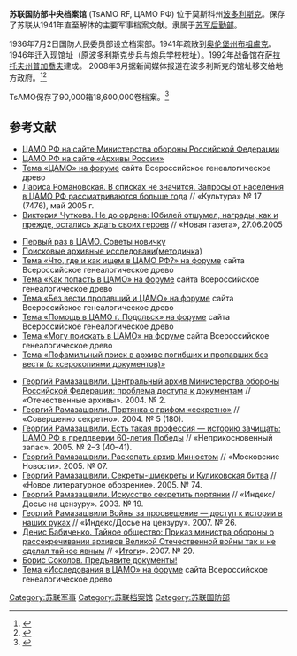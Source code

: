 {{expand|time=2016-10-04T09:45:13+00:00}}
'''苏联国防部中央档案馆''' (TsAMO RF, ЦАМО РФ) 位于莫斯科州[[波多利斯克|波多利斯克]]。保存了苏联从1941年直至解体的主要军事档案文献。隶属于[[苏军后勤部|苏军后勤部]]。

1936年7月2日国防人民委员部设立档案部。1941年疏散到[[奥伦堡州|奥伦堡州]][[布祖盧克|布祖盧克]]。1946年迁入现馆址（原波多利斯克步兵与炮兵学校校址）。1992年战备馆在[[萨拉托夫州|萨拉托夫州]][[普加喬夫_(薩拉托夫州)|普加喬夫]]建成。 2008年3月据新闻媒体报道在波多利斯克的馆址移交给地方政府。<ref>{{cite web |url=http://warheroes.ru/ |title=warheroes.ru |publisher=warheroes.ru |date= |accessdate=2014-08-15 |archive-date=2021-05-10 |archive-url=https://web.archive.org/web/20210510131944/http://www.warheroes.ru/ |dead-url=no }}</ref><ref>{{cite web |url=http://www.soldat.ru/forum/?gb=1&action=prn&thread=1206896809 |title=Главная страница |publisher=Soldat.ru |date= |accessdate=2014-08-15 |archive-date=2020-10-07 |archive-url=https://web.archive.org/web/20201007074602/http://www.soldat.ru/forum/?gb=1&action=prn&thread=1206896809 |dead-url=no }}</ref>

TsAMO保存了90,000箱18,600,000卷档案。<ref>{{cite web|url=http://www.rusarchives.ru/vedarh/camo/character.shtml|title=Центральный архив министерства обороны (ЦАМО). Ведомственные архивы. Архивы России|publisher=Rusarchives.ru|date=|accessdate=2014-08-15|deadurl=yes|archiveurl=https://web.archive.org/web/20150924121607/http://www.rusarchives.ru/vedarh/camo/character.shtml|archivedate=2015-09-24}}</ref>

==参考文献==
<references/> 
* [https://web.archive.org/web/20090407092158/http://www.old.mil.ru/articles/article6276.shtml ЦАМО РФ на сайте Министерства обороны Российской Федерации]
* [https://web.archive.org/web/20090616054003/http://www.rusarchives.ru/vedarh/camo/index.shtml ЦАМО РФ на сайте «Архивы России»]
* [http://forum.vgd.ru/109/4392/ Тема «ЦАМО» на форуме] {{Wayback|url=http://forum.vgd.ru/109/4392/ |date=20190701033445 }} сайта Всероссийское генеалогическое древо
* [https://web.archive.org/web/20090502053147/http://www.kultura-portal.ru/tree_new/cultpaper/article.jsp?number=570&rubric_id=218&crubric_id=1002729&pub_id=636799 Лариса Романовская. В списках не значится. Запросы от населения в ЦАМО РФ рассматриваются больше года] // «Культура» № 17 (7476), май 2005 г.
* [https://web.archive.org/web/20090501144020/http://www.novayagazeta.ru/data/2005/45/25.html Виктория Чуткова. Не до ордена: Юбилей отшумел, награды, как и прежде, остались ждать своих героев] // «Новая газета», 27.06.2005
 
* [http://genobooks.narod.ru/Arhiv_MO/arhiv-0.htm Первый раз в ЦАМО. Советы новичку] {{Wayback|url=http://genobooks.narod.ru/Arhiv_MO/arhiv-0.htm |date=20210227122920 }}
* [http://bars-13.ucoz.ru/load/1-1-0-2 Поисковые архивные исследовани(методичка)] {{Wayback|url=http://bars-13.ucoz.ru/load/1-1-0-2 |date=20080512224922 }}
* [https://web.archive.org/web/20161021071106/http://forum.vgd.ru/109/16780/ Тема «Что, где и как ищем в ЦАМО РФ?» на форуме] сайта Всероссийское генеалогическое древо
* [http://forum.vgd.ru/109/12280/ Тема «Как попасть в ЦАМО» на форуме] {{Wayback|url=http://forum.vgd.ru/109/12280/ |date=20180726005857 }} сайта Всероссийское генеалогическое древо
* [http://forum.vgd.ru/109/6440/ Тема «Без вести пропавший и ЦАМО» на форуме] {{Wayback|url=http://forum.vgd.ru/109/6440/ |date=20180726005942 }} сайта Всероссийское генеалогическое древо
* [http://forum.vgd.ru/109/6461/ Тема «Помощь в ЦАМО г. Подольск» на форуме] {{Wayback|url=http://forum.vgd.ru/109/6461/ |date=20201009140054 }} сайта Всероссийское генеалогическое древо
* [https://web.archive.org/web/20100306032942/http://forum.vgd.ru/34/4863/ Тема «Могу поискать в ЦАМО» на форуме] сайта Всероссийское генеалогическое древо
* [https://www.webcitation.org/67YAQ3miH?url=http://www.obd-memorial.ru/ Тема «Пофамильный поиск в архиве погибших и пропавших без вести (с ксерокопиями документов)»]
 
* [https://web.archive.org/web/20091216093250/http://www.rusarchives.ru/publication/tchamo.shtml Георгий Рамазашвили. Центральный архив Министерства обороны Российской Федерации: проблема доступа к документам] // «Отечественные архивы». 2004. № 2.
* [http://www.sovsekretno.ru/magazines/article/1191 Георгий Рамазашвили. Портянка с грифом «секретно»] {{Wayback|url=http://www.sovsekretno.ru/magazines/article/1191 |date=20210123072309 }} // «Совершенно секретно». 2004. № 5 (180).
* [http://magazines.russ.ru/nz/2005/2/ra19.html Георгий Рамазашвили. Есть такая профессия — историю зачищать: ЦАМО РФ в преддверии 60-летия Победы] {{Wayback|url=http://magazines.russ.ru/nz/2005/2/ra19.html |date=20190622180151 }} // «Неприкосновенный запас». 2005. № 2–3 (40–41).
* [https://archive.is/20070626032622/http://www.mn.ru/issue/2005-7-23 Георгий Рамазашвили. Раскопать архив Минюстом] // «Московские Новости». 2005. № 07.
* [http://magazines.russ.ru/nlo/2005/74/ra23.html Георгий Рамазашвили. Секреты-шмекреты и Куликовская битва] {{Wayback|url=http://magazines.russ.ru/nlo/2005/74/ra23.html |date=20190625134116 }} // «Новое литературное обозрение». 2005. № 74.
* [http://index.org.ru/journal/19/ramaz19.html Георгий Рамазашвили. Искусство секретить портянки] {{Wayback|url=http://index.org.ru/journal/19/ramaz19.html |date=20200620181026 }} // «Индекс/Досье на цензуру». 2003. № 19.
* [http://www.index.org.ru/journal/26/ram26.html Георгий Рамазашвили Войны за просвещение — доступ к истории в наших руках] {{Wayback|url=http://www.index.org.ru/journal/26/ram26.html |date=20200712185706 }} // «Индекс/Досье на цензуру». 2007. № 26.
* [http://www.itogi.ru/Paper2007.nsf/Article/Itogi_2007_07_15_02_44134.html Денис Бабиченко. Тайное общество: Приказ министра обороны о рассекречивании архивов Великой Отечественной войны так и не сделал тайное явным] {{Wayback|url=http://www.itogi.ru/Paper2007.nsf/Article/Itogi_2007_07_15_02_44134.html |date=20210508202110 }} // «[[Итоги_(журнал)|Итоги]]». 2007. № 29.
* [http://grani.ru/War/m.123422.html Борис Соколов. Предъявите документы!] {{Wayback|url=http://grani.ru/War/m.123422.html |date=20140318142555 }}
* [https://web.archive.org/web/20160304041805/http://forum.vgd.ru/109/16778/ Тема «Исследования в ЦАМО» на форуме] сайта Всероссийское генеалогическое древо
 
[[Category:苏联军事|Category:苏联军事]]
[[Category:苏联档案馆|Category:苏联档案馆]]
[[Category:苏联国防部|Category:苏联国防部]]